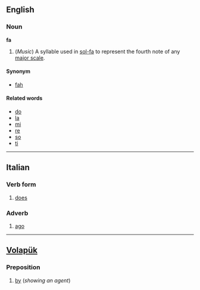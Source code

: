 ==English==
===Noun===
'''fa'''

#(''Music'') A syllable used in [[sol-fa]] to represent the fourth note of any [[major scale]].

====Synonym====
*[[fah]]

====Related words====
*[[do]]
*[[la]]
*[[mi]]
*[[re]]
*[[so]]
*[[ti]]

----
==Italian==
===Verb form===
#[[does]]

===Adverb===
#[[ago]]

----

==[[Volapük]]== 
===Preposition=== 

#[[by]] (''showing an agent'')